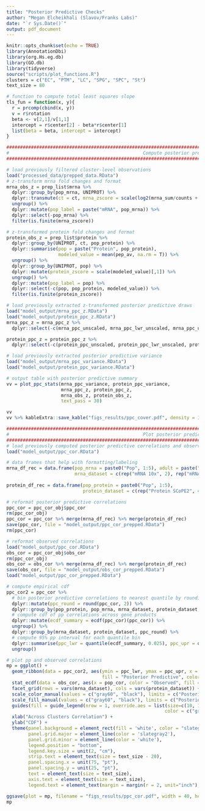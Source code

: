 ```yaml
---
title: "Posterior Predictive Checks"
author: "Megan Elcheikhali (Slavov/Franks Labs)"
date: "`r Sys.Date()`"
output: pdf_document
---
```


```r
knitr::opts_chunk$set(echo = TRUE)
library(AnnotationDbi)
library(org.Hs.eg.db)
library(GO.db)
library(tidyverse)
source("scripts/plot_functions.R")
clusters = c("EC", "PTM", "LC", "SPG", "SPC", "St")
text_size = 80

# function to compute total least squares slope
tls_fun = function(x, y){
  r = prcomp(cbind(x, y))
  v = r$rotation
  beta <- v[2,1]/v[1,1]
  intercept = r$center[2] - beta*r$center[1]
  list(beta = beta, intercept = intercept)
}
```

```r
####################################################################################################################################### 
#                                                 Compute posterior predictive coverage 
####################################################################################################################################### 

# load previously filtered cluster-level observations
load("processed_data/prepped_data.RData")
# z-transform mrna fold changes and format
mrna_obs_z = prep_list$mrna %>%
  dplyr::group_by(pop_mrna, UNIPROT) %>%
  dplyr::transmute(ct = ct, mrna_zscore = scale(log2(mrna_sum/counts + 0.0001))[,1]) %>%
  ungroup() %>%
  dplyr::mutate(pop_label = paste("mRNA", pop_mrna)) %>%
  dplyr::select(-pop_mrna) %>%
  filter(is.finite(mrna_zscore))

# z-transformed protein fold changes and format
protein_obs_z = prep_list$protein %>%
  dplyr::group_by(UNIPROT, ct, pop_protein) %>%
  dplyr::summarise(pop = paste("Protein", pop_protein),
                   modeled_value = mean(pep_av, na.rm = T)) %>%
  ungroup() %>%
  dplyr::group_by(UNIPROT, pop) %>%
  dplyr::mutate(protein_zscore = scale(modeled_value)[,1]) %>%
  ungroup() %>%
  dplyr::mutate(pop_label = pop) %>%
  dplyr::select(-c(pop, pop_protein, modeled_value)) %>%
  filter(is.finite(protein_zscore))

# load previously extracted z-transformed posterior predictive draws
load("model_output/mrna_ppc_z.RData")
load("model_output/protein_ppc_z.RData")
mrna_ppc_z = mrna_ppc_z %>% 
  dplyr::select(-c(mrna_ppc_unscaled, mrna_ppc_lwr_unscaled, mrna_ppc_upr_unscaled, mrna_ppc_med_unscaled))

protein_ppc_z = protein_ppc_z %>% 
  dplyr::select(-c(protein_ppc_unscaled, protein_ppc_lwr_unscaled, protein_ppc_upr_unscaled, protein_ppc_med_unscaled))

# load previously extracted posterior predictive variance
load("model_output/mrna_ppc_variance.RData")
load("model_output/protein_ppc_variance.RData")

# output table with posterior predictive summary
vv = plot_ppc_stats(mrna_ppc_variance, protein_ppc_variance,
                    mrna_ppc_z, protein_ppc_z,
                    mrna_obs_z, protein_obs_z,
                    text_pass = 30)

vv
vv %>% kableExtra::save_kable("figs_results/ppc_cover.pdf", density = 1000)
```


```r
####################################################################################################################################### 
#                                                 Plot posterior predictive correlation 
####################################################################################################################################### 
# load previously computed posterior predictive correlations and observed correlations
load("model_output/ppc_cor.RData")

# data frames that help with formatting/labeling
mrna_df_rec = data.frame(pop_mrna = paste0("Pop", 1:5), adult = paste("Adult", 1:5),
                         mrna_dataset = c(rep("mRNA 10x", 2), rep("mRNA Drop-Seq", 3)))
    
protein_df_rec = data.frame(pop_protein = paste0("Pop", 1:5),
                            protein_dataset = c(rep("Protein SCoPE2", 4), "Protein plexDIA"))

# reformat posterior predictive correlations   
ppc_cor = ppc_cor_obj$ppc_cor
rm(ppc_cor_obj) 
ppc_cor = ppc_cor %>% merge(mrna_df_rec) %>% merge(protein_df_rec) 
save(ppc_cor, file = "model_output/ppc_cor_prepped.RData")
rm(ppc_cor)

# reformat observed correlations  
load("model_output/ppc_cor.RData")
obs_cor = ppc_cor_obj$obs_cor
rm(ppc_cor_obj)
obs_cor = obs_cor %>% merge(mrna_df_rec) %>% merge(protein_df_rec)
save(obs_cor, file = "model_output/obs_cor_prepped.RData")
load("model_output/ppc_cor_prepped.RData")

# compute empirical cdf
ppc_cor2 = ppc_cor %>% 
  # bin posterior predictive correlations to nearest quantile by rounding
  dplyr::mutate(ppc_round = round(ppc_cor, 2)) %>%
  dplyr::group_by(pop_protein, pop_mrna, mrna_dataset, protein_dataset, .iteration, .chain) %>% 
  # compute cdf of pp correlations across gene products
  dplyr::mutate(ecdf_summary = ecdf(ppc_cor)(ppc_cor)) %>%
  ungroup() %>%
  dplyr::group_by(mrna_dataset, protein_dataset, ppc_round) %>%
  # compute 95% pp interval for each quantile bin
  dplyr::summarise(ppc_lwr = quantile(ecdf_summary, 0.025), ppc_upr = quantile(ecdf_summary, 0.975)) %>%
  ungroup() 

# plot pp and observed correlations 
mp = ggplot() +
  geom_ribbon(data = ppc_cor2, aes(ymin = ppc_lwr, ymax = ppc_upr, x = ppc_round,
                                   fill = "Posterior Predictive", color = "Posterior Predictive")) +
  stat_ecdf(data = obs_cor, aes(x = pop_cor, color = "Observed", fill = "Observed"), geom = "step", size = 3) +
  facet_grid(rows = vars(mrna_dataset), cols = vars(protein_dataset)) +
  scale_color_manual(values = c("gray60", "black"), limits = c("Posterior Predictive", "Observed"), name = "") +
  scale_fill_manual(values = c("gray60", "black"), limits = c("Posterior Predictive", "Observed"), name = "") +
  guides(fill = guide_legend(nrow = 1, override.aes = list(size=c(10, 10), shape = c(15, 15), 
                                                          color = c("gray60", "black")))) +
  xlab("Across Clusters Correlation") +
  ylab("CDF") +
  theme(panel.background = element_rect(fill = 'white', color = "slategray4"),
        panel.grid.major = element_line(color = 'slategray2'),
        panel.grid.minor = element_line(color = 'white'),
        legend.position = "bottom",
        legend.key.size = unit(2, "cm"),
        strip.text = element_text(size = text_size - 20),
        panel.spacing.x = unit(75, "pt"),
        panel.spacing.y = unit(25, "pt"),
        text = element_text(size = text_size),
        axis.text = element_text(size = text_size),
        legend.text = element_text(margin = margin(r = 2, unit="inch"), size = text_size))

ggsave(plot = mp, filename = "figs_results/ppc_cor.pdf", width = 40, height = 25, units = "in", limitsize = F)
mp
```
